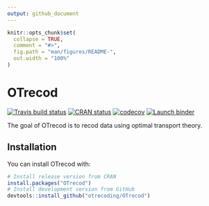 ```yaml
---
output: github_document
---
```


```r
knitr::opts_chunk$set(
  collapse = TRUE,
  comment = "#>",
  fig.path = "man/figures/README-",
  out.width = "100%"
)
```
# OTrecod

<!-- badges: start -->
[![Travis build status](https://travis-ci.org/otrecoding/OTrecod.svg?branch=master)](https://travis-ci.org/otrecoding/OTrecod)
[![CRAN status](https://www.r-pkg.org/badges/version/OTrecod)](https://cran.r-project.org/package=OTrecod)
[![codecov](https://codecov.io/gh/otrecoding/OTrecod/branch/master/graph/badge.svg)](https://codecov.io/gh/otrecoding/OTrecod)
[![Launch binder](http://mybinder.org/badge.svg)](https://mybinder.org/v2/gh/otrecoding/OTrecod/master)
<!-- badges: end -->

The goal of OTrecod is to recod data using optimal transport theory.

## Installation

You can install OTrecod with:

```r
# Install release version from CRAN
install.packages("OTrecod")
# Install development version from GitHub
devtools::install_github("otrecoding/OTrecod")
```
